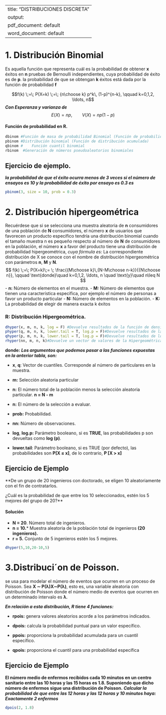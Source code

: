 
---
title: "DISTRIBUCIONES DISCRETA"
output:
  pdf_document: default
  word_document: default
---

# 1. Distribución Binomial
Es aquella función que representa cuál es la probabilidad de obtener **x** éxitos en **n** pruebas de Bernoulli independientes, cuya probabilidad de éxito es de **p**.
\pagebreak
la probabilidad de que se obtengan **k** éxitos está dada por la función de probabilidad **f**

$$f(k) \;=\; P(X=k)  \;=\; {n\choose k} p^k\, (1-p)^{n-k}, \qquad k=0,1,2, \ldots, n$$
***Con Esperanza y varianza de***
$$E(X)= np, \qquad V(X)= np(1-p)$$

#### Función de probabilidad en R.

```r
dbinom #Función de masa de probabilidad Binomial (Función de probabilidad)
pbinom #Distribución binomial (Función de distribución acumulada)
qbinom #	Función cuantil binomial
rbinom	#Generación de números pseudoaleatorios binomiales
```

## Ejercicio de ejemplo.
***la probabilidad de que el éxito ocurra menos de 3 veces si el número de ensayos es 10 y la probabilidad de éxito por ensayo es 0.3 es***
```r
pbinom(3, size = 10, prob = 0.3)
```

# 2. Distribución hipergeométrica
Recuérdese que si se selecciona una muestra aleatoria de **n** consumidores de una población
de **N** consumidores, el número **x** de usuarios que favorecen un producto específico tendría
una distribución binomial cuando el tamaño muestra n es pequeño respecto al número de **N**
de consumidores en la población, el número **x** a favor del producto tiene una distribución
de probabilidad hipergeométrica, *cuya fórmula es:*
\pagebreak
La correspondiente distribución de X se conoce con el nombre de distribución hipergeométrica con parámetros **n**, **M** y **N**.
$$ f(k) \;=\; P(X=k)\;= \;  \frac{{M\choose k}\,{N-M\choose n-k}}{{N\choose n}}, \qquad  \text{donde}\quad k=0,1,2, \ldots, n \quad \text{y}\quad n\leq N $$
- __n:__ Número de elementos en el muestra.
- __M:__ Número de elementos que tienen una característica especifica, por ejemplo el número de personas a favor un producto particular
- __N:__ Número de elementos en la población.
- __K:__ La probabilidad de elegir de manera exacta k éxitos

### R: Distribución Hipergeométrica.
```r
dhyper(x, m, n, k, log = F) #Devuelve resultados de la función de densidad.
phyper(q, m, n, k, lower.tail = T, log.p = F)#Devuelve resultados de la función de distribución acumulada.
qhyper(p, m, n, k, lower.tail = T, log.p = F)#Devuelve resultados de los cuantiles de la Hipergeométrica.
rhyper(nn, m, n, k)#Devuelve un vector de valores de la Hipergeométrica aleatorios#
```
**donde:**
***Los argumentos que podemos pasar a las funciones expuestas en la anterior tabla, son:***

- **x**, **q**: Vector de cuantiles. Corresponde al número de particulares en la muestra.

- **m:** Selección aleatoria particular

- **n:** El número total de la población menos la selección aleatoria particular. **n = N - m**

- **n:** El número de la selección a evaluar.

- **prob:** Probabilidad.

- **nn:** Número de observaciones.

- **log**, **log.p:** Parámetro booleano, si es **TRUE**, las probabilidades p son devueltas como **log (p)**.

- **lower.tail**: Parámetro booleano, si es TRUE (por defecto), las probabilidades son **P[X ≤ x]**, de lo contrario,
**P [X > x]**

## Ejercicio de Ejemplo

**De un grupo de 20 ingenieros con doctorado, se eligen 10 aleatoriamente con el fin de contratarlos.

¿Cuál es la probabilidad de que entre los 10 seleccionados, estén los 5 mejores del grupo de 20?**

#### **Solución**

- **N = 20**. Número total de ingenieros.
- **n = 10.*** Muestra aleatoria de la población total de ingenieros **(20 ingenieros).**
- **r = 5.** Conjunto de 5 ingenieros estén los 5 mejores.

```r
dhyper(5,10,20-10,5)
```

# 3.Distribuci´on de Poisson.
se usa para modelar el número de eventos que ocurren en un proceso de Poisson. Sea **X ∼ P(λ)X∼P(λ)**, esto es, una variable aleatoria con distribución de Poisson donde el número medio de eventos que ocurren en un determinado intervalo es **λ**.
 
***En relación a esta distribución, R tiene 4 funciones:***

- **rpois:** genera valores aleatorios acorde a los parámetros indicados.

- **dpois:** calcula la probabilidad puntual para un valor específico.

- **ppois:** proporciona la probabilidad acumulada para un cuantil específico.

- **qpois:** proporciona el cuantil para una probabilidad específica


## Ejercicio de Ejemplo
**El número medio de enfermos recibidos cada 10 minutos en un centro sanitario entre las 10 horas y las 15 horas es 1.8. Suponiendo que dicho número de enfermos sigue una distribución de Poisson.**
 ***Calcular la probabilidad de que entre las 12 horas y las 12 horas y 10 minutos haya: Exactamente 2 enfermos***
```r
dpois(2, 1.8)
```
 
 

